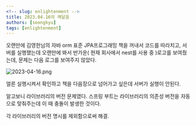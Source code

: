 ```yaml
---
<!-- slug: enlightenment -->
title: 2023.04.16의 깨달음
authors: [seongkyu]
tags: [enlightenment]
---
```


오랜만에 김영한님의 자바 orm 표준 JPA프로그래밍 책을 꺼내서 코드를 따라치고, 서버를 실행했는데 오랜만에 봐서 반가운( 현재 회사에서 nest를 사용 중 )로고를 보여줬는데, 문제는 다음 로그를 보여주지 않았다.

![2023-04-16.png](image/2023-04-16.png)

얼른 실행시켜서 확인하고 책을 다음장으로 넘어가고 싶은데 서버가 실행이 안된다.

알고보니 라이브러리의 버전 문제였다. 스프링 부트는 라이브러리의 의존성 버전을 자동으로 맞춰주는데 이 때 충돌이 발생한 것이다.

각 라이브러리의 버전 명시를 제외함으로써 해결.